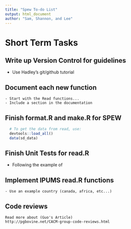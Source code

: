 ```yaml
---
title: "Spew To-do List"
output: html_document
author: "Sam, Shannon, and Lee"
---
```


# Short Term Tasks

## Write up Version Control for guidelines 
  - Use Hadley's git/github tutorial 

## Document each new function
	- Start with the Read functions... 
	- Include a section in the documentation 

## Finish format.R and make.R for SPEW 

```r
  # To get the data from read, use:
  devtools::load_all()
  data(sd_data)
```
  
## Finish Unit Tests for read.R
  - Following the example of 

## Implement IPUMS read.R functions 
	- Use an example country (canada, africa, etc...)

## Code reviews
	Read more about (Guo's Article)
	http://pgbovine.net/CACM-group-code-reviews.html